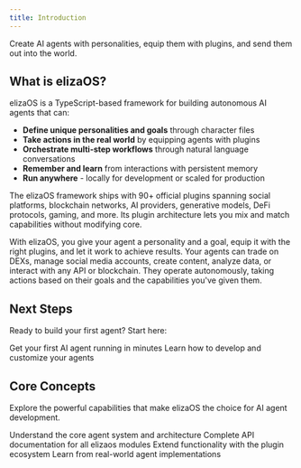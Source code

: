 ```yaml
---
title: Introduction
---
```


Create AI agents with personalities, equip them with plugins, and send them out into the world.

## What is elizaOS?

elizaOS is a TypeScript-based framework for building autonomous AI agents that can:

- **Define unique personalities and goals** through character files
- **Take actions in the real world** by equipping agents with plugins
- **Orchestrate multi-step workflows** through natural language conversations
- **Remember and learn** from interactions with persistent memory
- **Run anywhere** - locally for development or scaled for production

The elizaOS framework ships with 90+ official plugins spanning social platforms, blockchain networks, AI providers, generative models, DeFi protocols, gaming, and more. Its plugin architecture lets you mix and match capabilities without modifying core. 

With elizaOS, you give your agent a personality and a goal, equip it with the right plugins, and let it work to achieve results. Your agents can trade on DEXs, manage social media accounts, create content, analyze data, or interact with any API or blockchain. They operate autonomously, taking actions based on their goals and the capabilities you've given them.

## Next Steps

Ready to build your first agent? Start here:

<CardGroup cols={2}>
  <Card
    title="Quickstart"
    icon="rocket"
    href="/quickstart"
  >
    Get your first AI agent running in minutes
  </Card>
  <Card
    title="Development"
    icon="code"
    href="/development"
  >
    Learn how to develop and customize your agents
  </Card>
</CardGroup>

## Core Concepts

Explore the powerful capabilities that make elizaOS the choice for AI agent development.

<CardGroup cols={2}>
  <Card
    title="Agent Architecture"
    icon="brain"
    href="/deep-dive/architecture"
  >
    Understand the core agent system and architecture
  </Card>
  <Card
    title="API Reference"
    icon="terminal"
    href="/api-reference/agents/create-a-new-agent"
  >
    Complete API documentation for all elizaos modules
  </Card>
  <Card
    title="Plugins"
    icon="puzzle-piece"
    href="/core-concepts/plugins"
  >
    Extend functionality with the plugin ecosystem
  </Card>
  <Card
    title="Examples"
    icon="lightbulb"
    href="/guides/plugin-publishing-guide"
  >
    Learn from real-world agent implementations
  </Card>
</CardGroup>
